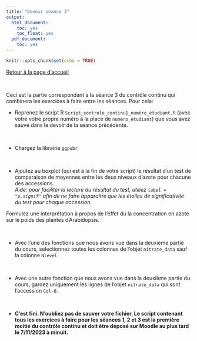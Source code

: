 ```yaml
---
title: "Devoir séance 3"
output:
  html_document:
    toc: yes
    toc_float: yes
  pdf_document:
    toc: yes
---
```


```r
knitr::opts_chunk$set(echo = TRUE)
```


[Retour à la page d'accueil](https://scortijo.github.io/2023_L3_R/)

<br>

Ceci est la partie correspondant à la séance 3 du contrôle continu qui combinera les exercices à faire entre les séances. Pour cela:


- Reprenez le script R `Script_controle_continu1_numéro_étudiant.R` (avec votre votre propre numéro à la place de `numéro_étudiant`) que vous avez sauvé dans le devoir de la séance précédente.

<br>

- Chargez la librairie `ggpubr`

<br>

- Ajoutez au boxplot (qui est à la fin de votre script) le résultat d'un test de comparaison de moyennes entre les deux niveaux d'azote pour chacune des accessions.    
*Aide: pour faciliter la lecture du résultat du test, utiliez `label = "p.signif"` afin de ne faire apparaitre que les étoiles de significativité du test pour chaque accession.*   

Formulez une interprétation à propos de l'effet du la concentration en azote sur le poids des plantes d'Arabidopsis.

<br>

- Avec l'une des fonctions que nous avons vue dans la deuxième partie du cours, selectionnez toutes les colonnes de l'objet `nitrate_data` sauf la colonne `Nlevel`.

<br>

- Avec une autre fonction que nous avons vue dans la deuxième partie du cours, gardez uniquement les lignes de l'objet `nitrate_data` qui sont l'accession `Col-0`.

<br>

- **C'est fini. N'oubliez pas de sauver votre fichier. Le script contenant tous les exercices à faire pour les séances 1, 2 et 3 est la première moitié du contrôle continu et doit être déposé sur Moodle au plus tard le 7/11/2023 à minuit.**

<br>




